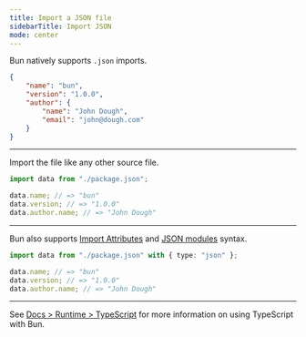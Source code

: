 ```yaml
---
title: Import a JSON file
sidebarTitle: Import JSON
mode: center
---
```


Bun natively supports `.json` imports.

```json package.json icon="file-json"
{
	"name": "bun",
	"version": "1.0.0",
	"author": {
		"name": "John Dough",
		"email": "john@dough.com"
	}
}
```

---

Import the file like any other source file.

```ts data.ts icon="/icons/typescript.svg"
import data from "./package.json";

data.name; // => "bun"
data.version; // => "1.0.0"
data.author.name; // => "John Dough"
```

---

Bun also supports [Import Attributes](https://github.com/tc39/proposal-import-attributes/) and [JSON modules](https://github.com/tc39/proposal-json-modules) syntax.

```ts data.ts icon="/icons/typescript.svg"
import data from "./package.json" with { type: "json" };

data.name; // => "bun"
data.version; // => "1.0.0"
data.author.name; // => "John Dough"
```

---

See [Docs > Runtime > TypeScript](https://bun.com/docs/runtime/typescript) for more information on using TypeScript with Bun.
